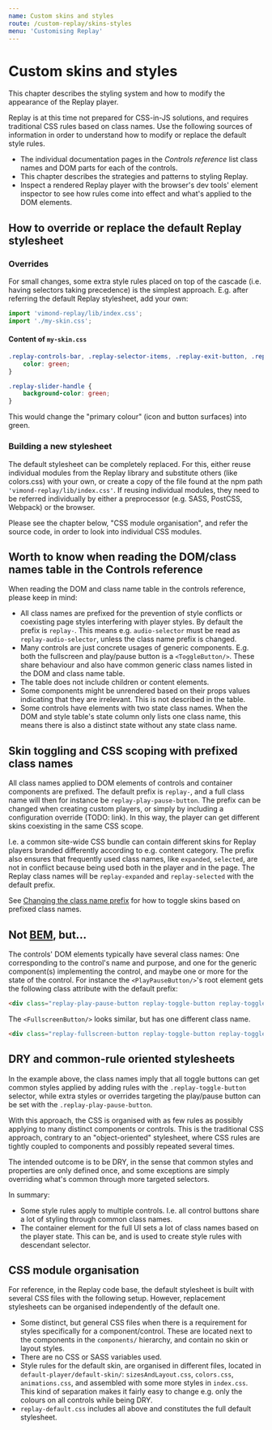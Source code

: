 ```yaml
---
name: Custom skins and styles
route: /custom-replay/skins-styles
menu: 'Customising Replay'
---
```


# Custom skins and styles

This chapter describes the styling system and how to modify the appearance of the Replay player.

Replay is at this time not prepared for CSS-in-JS solutions, and requires traditional CSS rules based on class names. Use the following sources of information in order to understand how to modify or replace the default style rules.

* The individual documentation pages in the *Controls reference* list class names and DOM parts for each of the controls. 
* This chapter describes the strategies and patterns to styling Replay. 
* Inspect a rendered Replay player with the browser's dev tools' element inspector to see how rules come into effect and what's applied to the DOM elements.

## How to override or replace the default Replay stylesheet

### Overrides

For small changes, some extra style rules placed on top of the cascade (i.e. having selectors taking precedence) is the simplest approach. E.g. after referring the default Replay stylesheet, add your own:

```javascript
import 'vimond-replay/lib/index.css';
import './my-skin.css';
```

#### Content of `my-skin.css`

```css
.replay-controls-bar, .replay-selector-items, .replay-exit-button, .replay-playback-monitor-close-button, .replay-buffering-indicator, .replay-goto-live-button.replay-toggled-on:hover {
    color: green;
}

.replay-slider-handle {
    background-color: green;
}
```

This would change the "primary colour" (icon and button surfaces) into green.

### Building a new stylesheet

The default stylesheet can be completely replaced. For this, either reuse individual modules from the Replay library and substitute others (like colors.css) with your own, or create a copy of the file found at the npm path `'vimond-replay/lib/index.css'`. If reusing individual modules, they need to be referred individually by either a preprocessor (e.g. SASS, PostCSS, Webpack) or the browser.

Please see the chapter below, "CSS module organisation", and refer the source code, in order to look into individual CSS modules.

## Worth to know when reading the DOM/class names table in the Controls reference

When reading the DOM and class name table in the controls reference, please keep in mind:

* All class names are prefixed for the prevention of style conflicts or coexisting page styles interfering with player styles. By default the prefix is `replay-`. This means e.g. `audio-selector` must be read as `replay-audio-selector`, unless the class name prefix is changed.
* Many controls are just concrete usages of generic components. E.g. both the fullscreen and play/pause button is a `<ToggleButton/>`. These share behaviour and also have common generic class names listed in the DOM and class name table.
* The table does not include children or content elements.
* Some components might be unrendered based on their props values indicating that they are irrelevant. This is not described in the table.
* Some controls have elements with two state class names. When the DOM and style table's state column only lists one class name, this means there is also a distinct state without any state class name.

## Skin toggling and CSS scoping with prefixed class names

All class names applied to DOM elements of controls and container components are prefixed. The default prefix is `replay-`, and a full class name will then for instance be `replay-play-pause-button`. The prefix can be changed when creating custom players, or simply by including a configuration override (TODO: link). In this way, the player can get different skins coexisting in the same CSS scope. 

I.e. a common site-wide CSS bundle can contain different skins for Replay players branded differently according to e.g. content category. The prefix also ensures that frequently used class names, like `expanded`, `selected`, are not in conflict because being used both in the player and in the page. The Replay class names will be `replay-expanded` and `replay-selected` with the default prefix.

See [Changing the class name prefix](/custom-replay/configuration#changing-the-class-name-prefix) for how to toggle skins based on prefixed class names.


## Not [BEM](http://getbem.com/naming/), but...

The controls' DOM elements typically have several class names: One corresponding to the control's name and purpose, and one for the generic component(s) implementing the control, and maybe one or more for the state of the control. For instance the `<PlayPauseButton/>`'s root element gets the following class attribute with the default prefix: 

```html
<div class="replay-play-pause-button replay-toggle-button replay-toggled-off">...</div>
```

The `<FullscreenButton/>` looks similar, but has one different class name.

```html
<div class="replay-fullscreen-button replay-toggle-button replay-toggled-off">...</div>
```

## DRY and common-rule oriented stylesheets

In the example above, the class names imply that all toggle buttons can get common styles applied by adding rules with the `.replay-toggle-button` selector, while extra styles or overrides targeting the play/pause button can be set with the `.replay-play-pause-button`.

With this approach, the CSS is organised with as few rules as possibly applying to many distinct components or controls. This is the traditional CSS approach, contrary to an "object-oriented" stylesheet, where CSS rules are tightly coupled to components and possibly repeated several times.

The intended outcome is to be DRY, in the sense that common styles and properties are only defined once, and some exceptions are simply overriding what's common through more targeted selectors.

In summary:

* Some style rules apply to multiple controls. I.e. all control buttons share a lot of styling through common class names.
* The container element for the full UI sets a lot of class names based on the player state. This can be, and is used to create style rules with descendant selector.

## CSS module organisation

For reference, in the Replay code base, the default stylesheet is built with several CSS files with the following setup. However, replacement stylesheets can be organised independently of the default one.

* Some distinct, but general CSS files when there is a requirement for styles specifically for a component/control. These are located next to the components in the `components/` hierarchy, and contain no skin or layout styles.
* There are no CSS or SASS variables used.
* Style rules for the default skin, are organised in different files, located in `default-player/default-skin/`: `sizesAndLayout.css`, `colors.css`, `animations.css`, and assembled with some more styles in `index.css`. This kind of separation makes it fairly easy to change e.g. only the colours on all controls while being DRY.
* `replay-default.css` includes all above and constitutes the full default stylesheet.


